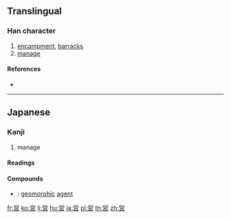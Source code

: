 {{also|營}}
==Translingual==
{{Han simplified forms|營|営|营}}

===Han character===
{{Han char|rn=30|rad=口|as=09|sn=12|four=|canj=FBRHR,FBRR|ids=⿳⺍冖吕, ⿳⺍冖呂}}

# [[encampment]], [[barracks]]
# [[manage]]

====References====
* {{Han ref|kx=0201.121|dkj=04025|dj=0424.040|hdz=10661.081|uh=55B6|ud=21942}}

----

==Japanese==

===Kanji===
{{ja-kanji|grade=5|rs=口09|style=s|kyu=營}}

# manage

====Readings====
{{ja-readings|goon=[[よう]] (yō)|kanon=[[えい]] (ei)|kun=[[いとなむ]] (itonamu), [[いとなみ]] (itonami)}}

====Compounds====
* {{ja-r|営力|えいりょく}}: [[geomorphic]] [[agent]]

[[fr:営]]
[[ko:営]]
[[li:営]]
[[hu:営]]
[[ja:営]]
[[pl:営]]
[[th:営]]
[[zh:営]]